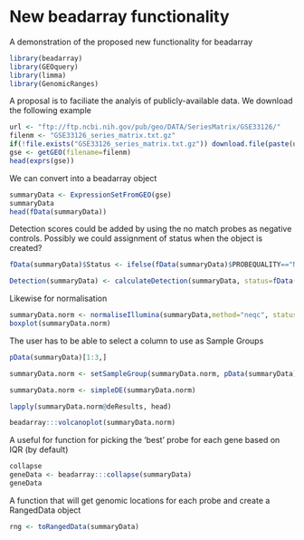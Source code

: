 New beadarray functionality
========================================================

A demonstration of the proposed new functionality for beadarray
```r

library(beadarray)
library(GEOquery)
library(limma)
library(GenomicRanges)
```

A proposal is to faciliate the analyis of publicly-available data. We download the following example

```r

url <- "ftp://ftp.ncbi.nih.gov/pub/geo/DATA/SeriesMatrix/GSE33126/"
filenm <- "GSE33126_series_matrix.txt.gz"
if(!file.exists("GSE33126_series_matrix.txt.gz")) download.file(paste(url, filenm, sep=""), destfile=filenm)
gse <- getGEO(filename=filenm)
head(exprs(gse))
```

We can convert into a beadarray object

```r

summaryData <- ExpressionSetFromGEO(gse)
summaryData
head(fData(summaryData))

```

Detection scores could be added by using the no match probes as negative controls. Possibly we could assignment of status when the object is created?

```r

fData(summaryData)$Status <- ifelse(fData(summaryData)$PROBEQUALITY=="No match","negative","regular" )

Detection(summaryData) <- calculateDetection(summaryData, status=fData(summaryData)$Status)

```

Likewise for normalisation

```r
summaryData.norm <- normaliseIllumina(summaryData,method="neqc", status=fData(summaryData)$Status)
boxplot(summaryData.norm)
```

The user has to be able to select a column to use as Sample Groups

```r
pData(summaryData)[1:3,]
```



```r
summaryData.norm <- setSampleGroup(summaryData.norm, pData(summaryData)$source_name_ch1)

summaryData.norm <- simpleDE(summaryData.norm)

lapply(summaryData.norm@deResults, head)

beadarray:::volcanoplot(summaryData.norm)
```

A useful for function for picking the 'best' probe for each gene based on IQR (by default)


```r
collapse
geneData <- beadarray:::collapse(summaryData)
geneData

```

A function that will get genomic locations for each probe and create a RangedData object

```r
rng <- toRangedData(summaryData)
```
